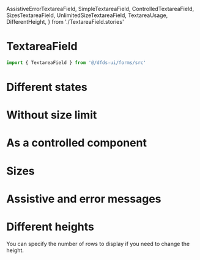   AssistiveErrorTextareaField,
  SimpleTextareaField,
  ControlledTextareaField,
  SizesTextareaField,
  UnlimitedSizeTextareaField,
  TextareaUsage,
  DifferentHeight,
} from './TextareaField.stories'

<Meta title="Hydro UI/Forms/TextareaField" component={TextareaField} />

# TextareaField

```jsx
import { TextareaField } from '@/dfds-ui/forms/src'
```

<Preview>
  <Story name="Usage" story={TextareaUsage} />
</Preview>

<Props story="Usage" />

# Different states

<Preview>
  <Story name="States" story={SimpleTextareaField} />
</Preview>

# Without size limit

<Preview>
  <Story name="Unlimited size" story={UnlimitedSizeTextareaField} />
</Preview>

# As a controlled component

<Preview>
  <Story name="Controlled" story={ControlledTextareaField} />
</Preview>

# Sizes

<Preview>
  <Story name="Sizes" story={SizesTextareaField} />
</Preview>

# Assistive and error messages

<Preview>
  <Story name="Assistive and error messages" story={AssistiveErrorTextareaField} />
</Preview>

# Different heights

You can specify the number of rows to display if you need to change the height.

<Preview>
  <Story name="Different heights" story={DifferentHeight} />
</Preview>
